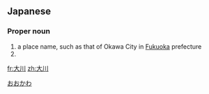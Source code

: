==Japanese==
{{ja-kanjitab|おお|かわ|yomi=k}}

===Proper noun===
{{ja-pos|おおかわ|proper}}

# a place name, such as that of Okawa City in [[Fukuoka]] prefecture
# {{surname|lang=ja|sort=おおかわ}}

[[Category:ja:Cities|おおかわ]]

[[fr:大川]]
[[zh:大川]]